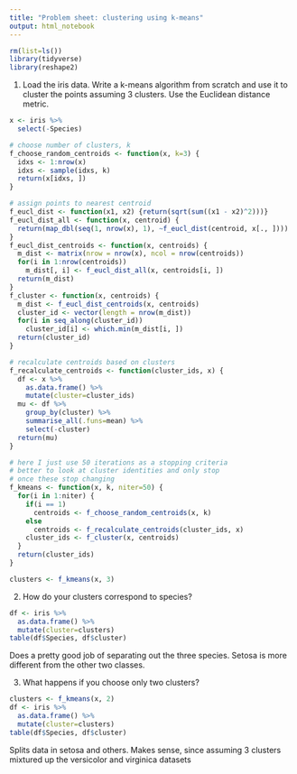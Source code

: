 ```yaml
---
title: "Problem sheet: clustering using k-means"
output: html_notebook
---
```


```r
rm(list=ls())
library(tidyverse)
library(reshape2)
```

1. Load the iris data. Write a k-means algorithm from scratch and use it to cluster the points assuming 3 clusters. Use the Euclidean distance metric.
```r
x <- iris %>% 
  select(-Species)

# choose number of clusters, k
f_choose_random_centroids <- function(x, k=3) {
  idxs <- 1:nrow(x)
  idxs <- sample(idxs, k)
  return(x[idxs, ])
}

# assign points to nearest centroid
f_eucl_dist <- function(x1, x2) {return(sqrt(sum((x1 - x2)^2)))}
f_eucl_dist_all <- function(x, centroid) {
  return(map_dbl(seq(1, nrow(x), 1), ~f_eucl_dist(centroid, x[., ])))
}
f_eucl_dist_centroids <- function(x, centroids) {
  m_dist <- matrix(nrow = nrow(x), ncol = nrow(centroids))
  for(i in 1:nrow(centroids))
    m_dist[, i] <- f_eucl_dist_all(x, centroids[i, ])
  return(m_dist)
}
f_cluster <- function(x, centroids) {
  m_dist <- f_eucl_dist_centroids(x, centroids)
  cluster_id <- vector(length = nrow(m_dist))
  for(i in seq_along(cluster_id))
    cluster_id[i] <- which.min(m_dist[i, ])
  return(cluster_id)
}

# recalculate centroids based on clusters
f_recalculate_centroids <- function(cluster_ids, x) {
  df <- x %>% 
    as.data.frame() %>% 
    mutate(cluster=cluster_ids)
  mu <- df %>% 
    group_by(cluster) %>% 
    summarise_all(.funs=mean) %>% 
    select(-cluster)
  return(mu)  
}

# here I just use 50 iterations as a stopping criteria
# better to look at cluster identities and only stop
# once these stop changing
f_kmeans <- function(x, k, niter=50) {
  for(i in 1:niter) {
    if(i == 1)
      centroids <- f_choose_random_centroids(x, k)
    else
      centroids <- f_recalculate_centroids(cluster_ids, x)
    cluster_ids <- f_cluster(x, centroids)
  }
  return(cluster_ids)
}

clusters <- f_kmeans(x, 3)
```

2. How do your clusters correspond to species?
```r
df <- iris %>% 
  as.data.frame() %>% 
  mutate(cluster=clusters)
table(df$Species, df$cluster)
```
Does a pretty good job of separating out the three species. Setosa is more different from the other two classes.

3. What happens if you choose only two clusters?
```r
clusters <- f_kmeans(x, 2)
df <- iris %>% 
  as.data.frame() %>% 
  mutate(cluster=clusters)
table(df$Species, df$cluster)
```
Splits data in setosa and others. Makes sense, since assuming 3 clusters mixtured up the versicolor and virginica datasets
